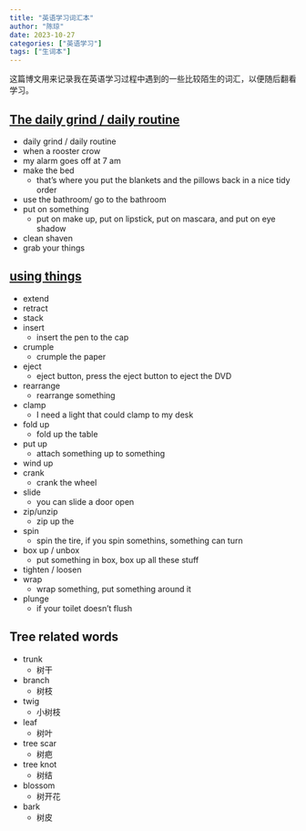 ```yaml
---
title: "英语学习词汇本"
author: "陈琼"
date: 2023-10-27
categories: ["英语学习"]
tags: ["生词本"]
---
```


这篇博文用来记录我在英语学习过程中遇到的一些比较陌生的词汇，以便随后翻看学习。

## [The daily grind / daily routine](https://youtu.be/OIyg0sfACj0)

::: {.li-cards}

- daily grind / daily routine
- when a rooster crow
- my alarm goes off at 7 am
- make the bed
  - that's where you put the blankets and the pillows back in a nice tidy order
- use the bathroom/ go to the bathroom
- put on something
  - put on make up, put on lipstick, put on mascara, and put on eye shadow
- clean shaven
- grab your things

:::


## [using things](https://youtu.be/F03udaSuULg)

::: {.li-cards}
- extend
- retract
- stack
- insert
  - insert the pen to the cap
- crumple
  - crumple the paper
- eject
  - eject button, press the eject button to eject the DVD
- rearrange
  - rearrange something
- clamp
  - I need a light that could clamp to my desk
- fold up
  - fold up the table
- put up
  - attach something up to something
- wind up
- crank
  - crank the wheel
- slide 
  - you can slide a door open
- zip/unzip
  - zip up the 
- spin
  - spin the tire, if you spin somethins, something can turn
- box up / unbox
  - put something in box, box up all these stuff
- tighten / loosen
- wrap
  - wrap something, put something around it
- plunge
  - if your toilet doesn't flush 
:::

## Tree related words

::: {.li-cards}
- trunk
  - 树干
- branch
  - 树枝
- twig
  - 小树枝
- leaf
  - 树叶
- tree scar
  - 树疤
- tree knot
  - 树结
- blossom
  - 树开花
- bark
  - 树皮
:::